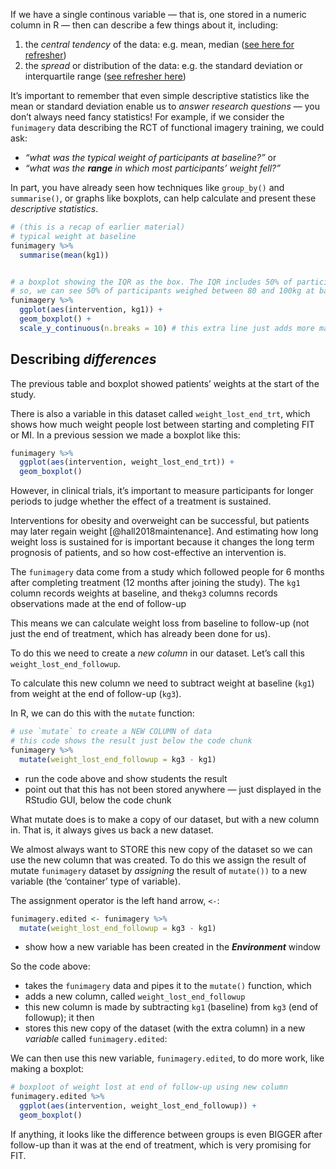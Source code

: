 
If we have a single continous variable — that is, one stored in a numeric column in R —  then can describe a few things about it, including:

1. the *central tendency* of the data: e.g. mean, median ([see here for refresher](https://www.graduatetutor.com/statistics-tutor/measures-of-central-tendency-mean-median-mode/))
2. the *spread* or distribution of the data: e.g. the standard deviation or interquartile range ([see refresher here](https://www.statisticshowto.com/probability-and-statistics/standard-deviation/#SDD))

It's important to remember that even simple descriptive statistics like the mean or standard deviation enable us to *answer research questions* — you don't always need fancy statistics! For example, if we consider the `funimagery` data describing the RCT of functional imagery training, we could ask:

- *"what was the typical weight of participants at baseline?"* or
- *"what was the **range** in which most participants' weight fell?"*

In part, you have already seen how techniques like `group_by()` and `summarise()`, or graphs like boxplots, can help calculate and present these *descriptive statistics*.


```r
# (this is a recap of earlier material)
# typical weight at baseline
funimagery %>%
  summarise(mean(kg1))


# a boxplot showing the IQR as the box. The IQR includes 50% of participants
# so, we can see 50% of participants weighed between 80 and 100kg at baseline
funimagery %>%
  ggplot(aes(intervention, kg1)) +
  geom_boxplot() +
  scale_y_continuous(n.breaks = 10) # this extra line just adds more marks on the y-axis
```




## Describing *differences*

The previous table and boxplot showed patients' weights at the start of the study.

There is also a variable in this dataset called `weight_lost_end_trt`,
which shows how much weight people lost between starting and completing FIT or MI.
In a previous session we made a boxplot like this:

```r
funimagery %>%
  ggplot(aes(intervention, weight_lost_end_trt)) +
  geom_boxplot()
```

However, in clinical trials, it's important to measure participants for longer periods to judge whether the effect of a treatment is sustained.

Interventions for obesity and overweight can be successful, but patients may later regain weight [@hall2018maintenance]. And estimating how long weight loss is sustained for is important because it changes the long term prognosis of patients, and so how cost-effective an intervention is.

The `funimagery` data come from a study which followed people for 6 months after completing treatment (12 months after joining the study). The `kg1` column records weights at baseline, and the`kg3` columns
records observations made at the end of follow-up


This means we can calculate weight loss from baseline to follow-up (not just the end of treatment, which has already been done for us).

To do this we need to create a *new column* in our dataset. Let's call this `weight_lost_end_followup`.

To calculate this new column we need to subtract weight at baseline (`kg1`) from weight at the end of follow-up (`kg3`).

In R, we can do this with the `mutate` function:

```r
# use `mutate` to create a NEW COLUMN of data
# this code shows the result just below the code chunk
funimagery %>%
  mutate(weight_lost_end_followup = kg3 - kg1)
```


:::{.direction}

- run the code above and show students the result
- point out that this has not been stored anywhere — just displayed in the RStudio GUI, below the code chunk

:::


What mutate does is to make a copy of our dataset, but with a new column in. That
is, it always gives us back a new dataset.

We almost always want to STORE this new copy of the dataset so we
can use the new column that was created.
To do this we assign the result of mutate `funimagery` dataset by *assigning*
the result of `mutate())` to a new variable (the 'container' type of variable).

The assignment operator is the left hand arrow, `<-`:

```r
funimagery.edited <- funimagery %>%
  mutate(weight_lost_end_followup = kg3 - kg1)
```


:::{.direction}

- show how a new variable has been created in the ***Environment*** window

:::


So the code above:

- takes the `funimagery` data and pipes it to the `mutate()` function, which
- adds a new column, called `weight_lost_end_followup`
- this new column is made by subtracting `kg1` (baseline) from `kg3` (end of followup); it then
- stores this new copy of the dataset (with the extra column) in a new *variable* called `funimagery.edited`:


We can then use this new variable, `funimagery.edited`, to do more work, like making a boxplot:

```r
# boxploot of weight lost at end of follow-up using new column
funimagery.edited %>%
  ggplot(aes(intervention, weight_lost_end_followup)) +
  geom_boxplot()
```

If anything, it looks like the difference between groups is even BIGGER after follow-up than it was at the end of treatment, which is very promising for FIT.
